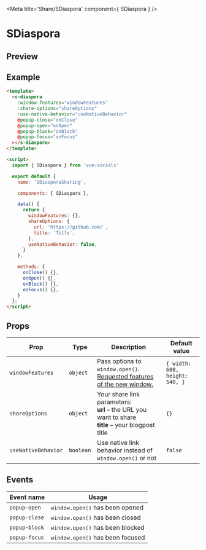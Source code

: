 
<Meta title='Share/SDiaspora' component={ SDiaspora } />

<style>{`
  .custom-preview .base-canvas {
    height: auto;
  }
`}</style>

# SDiaspora

## Preview

<Preview className="custom-preview">
  <Story id='share-sdiaspora--default' />
</Preview>

## Example

```html
<template>
  <s-diaspora
    :window-features="windowFeatures"
    :share-options="shareOptions"
    :use-native-behavior="useNativeBehavior"
    @popup-close="onClose"
    @popup-open="onOpen"
    @popup-block="onBlock"
    @popup-focus="onFocus"
  ></s-diaspora>
</template>

<script>
  import { SDiaspora } from 'vue-socials'

  export default {
    name: 'SDiasporaSharing',

    components: { SDiaspora },

    data() {
      return {
        windowFeatures: {},
        shareOptions: {
          url: 'https://github.com/',
          title: 'Title',
        },
        useNativeBehavior: false,
      }
    },

    methods: {
      onClose() {},
      onOpen() {},
      onBlock() {},
      onFocus() {},
    }
  };
</script>
```

## Props

| Prop | Type | Description | Default value |
| ------ | ------ | ------ | ------ |
`windowFeatures` | `object` | Pass options to `window.open()`. [Requested features of the new window.](https://developer.mozilla.org/en-US/docs/Web/API/Window/open#window_features) | `{ width: 600, height: 540, }`
`shareOptions` | `object` | Your share link parameters: <br /> **url** – the URL you want to share <br />**title** – your blogpost title <br /> | `{}`
`useNativeBehavior` | `boolean` | Use native link behavior instead of `window.open()` or not | `false`

## Events

| Event name | Usage |
| ------ | ------ |
`popup-open` | `window.open()` has been opened |
`popup-close` | `window.open()` has been closed |
`popup-block` | `window.open()` has been blocked |
`popup-focus` | `window.open()` has been focused |

